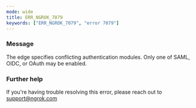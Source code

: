 ```yaml
---
mode: wide
title: ERR_NGROK_7079
keywords: ["ERR_NGROK_7079", "error 7079"]
---
```


### Message

The edge specifies conflicting authentication modules. Only one of SAML, OIDC, or OAuth may be enabled.

### Further help

If you're having trouble resolving this error, please reach out to [support@ngrok.com](mailto:support@ngrok.com?subject=Help%20with%20ERR_NGROK_7079)
